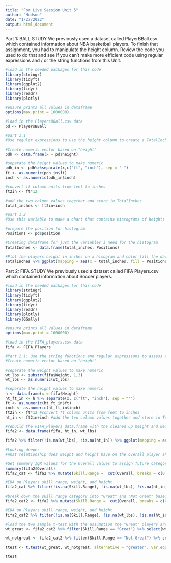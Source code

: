 ---
title: "For Live Session Unit 5"
author: "Hudson"
date: "1/27/2022"
output: html_document
---

Part 1: BALL STUDY
We previously used a dataset called PlayerBBall.csv which contained information about NBA basketball players.  To finish that assignment, you had to manipulate the height column.  Review the code you used to do that and see if you can’t make more efficient code using regular expressions and / or the string functions from this Unit. 
```{r}
#load in the needed packages for this code
library(stringr)
library(tidyft)
library(ggplot2)
library(tidyr)
library(readr)
library(plotly)

#ensure prints all values in dataframe
options(max.print = 1000000)

#load in the PlayersBBall.csv data
pd <- PlayersBBall

#part 1.1
#Use regular expressions to use the height column to create a TotalInches column that has the total height in inches and is recorded as a numeric variable. 

#Create numeric vector based on "height" 
pdh <- data.frame(x = pd$height)

#separate the height values to make numeric 
pdh_in <- pdh%>%separate(x,c("ft", "inch"), sep = "-")
ft <- as.numeric(pdh_in$ft)
inch <- as.numeric(pdh_in$inch)

#convert ft column units from feet to inches 
ft2in <- ft*12

#add the two column values together and store in TotalInches
total_inches <- ft2in+inch

#part 1.2
#Use this variable to make a chart that contains histograms of heights for every position (color coded).  

#prepare the position for histogram
Positions <- pd$position 

#Creating dataframe for just the variables i need for the histogram
TotalInches <- data.frame(total_inches, Positions)

#Plot the players height in inches on a hisogram and color fill the data for positions
TotalInches %>% ggplot(mapping = aes(x = total_inches, fill = Positions))+ geom_histogram()+xlab("Height [in]")+ylab("Player Count")+ggtitle("Histogram: Player Height")

```

Part 2: FIFA STUDY
We previously used a dataset called FIFA Players.csv which contained information about Soccer players.  
```{r}
#load in the needed packages for this code
library(stringr)
library(tidyft)
library(ggplot2)
library(tidyr)
library(readr)
library(plotly)
library(GGally)

#ensure prints all values in dataframe
options(max.print = 1000000)

#load in the FIFA_players.csv data
fifa <- FIFA_Players

#Part 2.1: Use the string functions and regular expressions to assess a relationship between height and weight among soccer players.  To do this you will need to manipulate the height and weight columns into columns that have numeric values of the height and weight.  
#Create numeric vector based on "height" 

#separate the weight values to make numeric
wt_lbs <- substr(fifa$Weight, 1,3)
wt_lbs <- as.numeric(wt_lbs)

#separate the height values to make numeric 
h <- data.frame(x = fifa$Height)
ht_ft_in <- h %>% separate(x, c("ft", "inch"), sep = "'")
ft <- as.numeric(ht_ft_in$ft)
inch <- as.numeric(ht_ft_in$inch)
ft2in <- ft*12 #convert ft column units from feet to inches 
ht_in <- ft2in+inch #add the two column values together and store in TotalInches

#rebuild the FIFA_Players data.frame with the cleaned up height and weight data
fifa2 <- data.frame(fifa, ht_in, wt_lbs)

fifa2 %>% filter(!is.na(wt_lbs), !is.na(ht_in)) %>% ggplot(mapping = aes(x = ht_in, y = wt_lbs))+geom_point()+geom_smooth()+ggtitle("Relationship Between Weight & Height")+xlab("Height")+ylab("Weight")

#Looking deeper
#What relationship does weight and height have on the overall player skill rating?

#Get summary IQR values for the Overall values to assign future categories
summary(fifa2$Overall)
fifa2_cat <- fifa2 %>% mutate(Skill.Range =  cut(Overall, breaks = c(0, 62, 66, 71, 100),labels = c("Bad", "Okay", "Good", "Great")), .after = Overall) # Breaks are based on the IQR values

#EDA on Players skill range, weight, and height
fifa2_cat %>% filter(!is.na(Skill.Range), !is.na(wt_lbs), !is.na(ht_in)) %>% select(ht_in, wt_lbs, Skill.Range) %>% ggpairs(mapping = aes(fill = Skill.Range))

#break down the skill range category into "Great" and "Not Great" based on IQR data
fifa2_cat2 <- fifa2 %>% mutate(Skill.Range =  cut(Overall, breaks = c(0, 71, 100),labels = c("Not Great", "Great")), .after = Overall) # Breaks are based on the IQR values

#EDA on Players skill range, weight, and height
fifa2_cat2 %>% filter(!is.na(Skill.Range), !is.na(wt_lbs), !is.na(ht_in)) %>% select(ht_in, wt_lbs,Skill.Range) %>% ggpairs(mapping = aes(fill = Skill.Range)) 

#load the two sample t-test with the assumption the "Great" players are significantly taller than "Not Great" players
wt_great <- fifa2_cat2 %>% filter(Skill.Range == "Great") %>% select(wt_lbs) #Define Height variable for great players

wt_notgreat <- fifa2_cat2 %>% filter(Skill.Range == "Not Great") %>% select(wt_lbs) #Define Height variable for not great players

ttest <- t.test(wt_great, wt_notgreat, alternative = "greater", var.equal = FALSE) #test the hypothesis that "Great" players are taller than "Not Great" players. 

ttest
```






